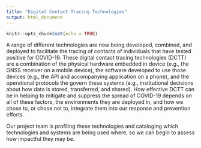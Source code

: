```yaml
---
title: "Digital Contact Tracing Technologies"
output: html_document
---
```


```r
knitr::opts_chunk$set(echo = TRUE)
```

A range of different technologies are now being developed, combined, and deployed to facilitate the tracing of contacts of individuals that have tested positive for COVID-19. These digital contact tracing technologies (DCTT) are a combination of the physical hardware embedded in device (e.g., the GNSS receiver on a mobile device), the software developed to use those devices (e.g., the API and accompanying application on a phone), and the operational protocols the govern these systems (e.g., institutional decisions about how data is stored, transferred, and shared). How effective DCTT can be in helping to mitigate and suppress the spread of COVID-19 depends on all of these factors, the environments they are deployed in, and how we chose to, or chose not to, integrate them into our response and prevention efforts. 

Our project team is profiling these technologies and cataloging which technologies and systems are being used where, so we can begin to assess how impactful they may be.  
